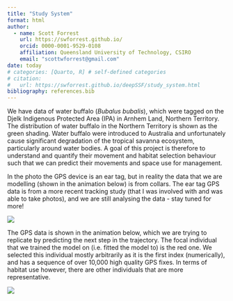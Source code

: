 ```yaml
---
title: "Study System"
format: html
author:
  - name: Scott Forrest
    url: https://swforrest.github.io/
    orcid: 0000-0001-9529-0108
    affiliation: Queensland University of Technology, CSIRO
    email: "scottwforrest@gmail.com"
date: today
# categories: [Quarto, R] # self-defined categories
# citation: 
#   url: https://swforrest.github.io/deepSSF/study_system.html
bibliography: references.bib
---
```


We have data of water buffalo (*Bubalus bubalis*), which were tagged on the Djelk Indigenous Protected Area (IPA) in Arnhem Land, Northern Territory. The distribution of water buffalo in the Northern Territory is shown as the green shading. Water buffalo were introduced to Australia and unfortunately cause significant degradation of the tropical savanna ecosystem, particularly around water bodies. A goal of this project is therefore to understand and quantify their movement and habitat selection behaviour such that we can predict their movements and space use for management.

In the photo the GPS device is an ear tag, but in reality the data that we are modelling (shown in the animation below) is from collars. The ear tag GPS data is from a more recent tracking study (that I was involved with and was able to take photos), and we are still analysing the data - stay tuned for more!

![](figures\study_area_buffalo.png)


The GPS data is shown in the animation below, which we are trying to replicate by predicting the next step in the trajectory. The focal individual that we trained the model on (i.e. fitted the model to) is the red one. We selected this individual mostly arbitrarily as it is the first index (numerically), and has a sequence of over 10,000 high quality GPS fixes. In terms of habitat use however, there are other individuals that are more representative.

![](figures\buffalo_subset3_29thApril2022.gif)


